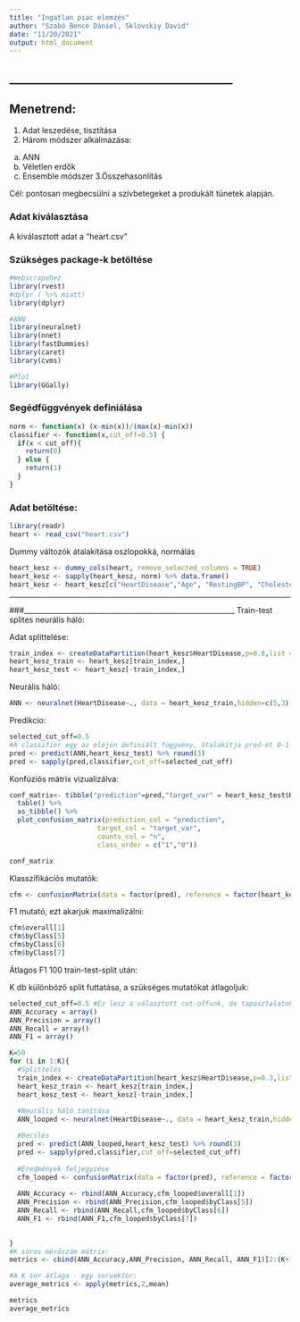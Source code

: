 ```yaml
---
title: "Ingatlan piac elemzés"
author: "Szabó Bence Dániel, Sklovskiy David"
date: "11/20/2021"
output: html_document
---
```


## ________________________________________
## Menetrend:
1. Adat leszedése, tisztítása
2. Három módszer alkalmazása:
  a. ANN
  b. Véletlen erdők
  c. Ensemble módszer
3.Összehasonlítás

Cél: pontosan megbecsülni a szívbetegeket a produkált tünetek alapján.

### Adat kiválasztása
A kiválasztott adat a "heart.csv"


### Szükséges package-k betöltése
```r
#Webscrapehez
library(rvest)
#dplyr ( %>% miatt)
library(dplyr)

#ANN
library(neuralnet)
library(nnet)
library(fastDummies)
library(caret)
library(cvms)

#Plot
library(GGally)
```

### Segédfüggvények definiálása
```r
norm <- function(x) (x-min(x))/(max(x)-min(x))
classifier <- function(x,cut_off=0.5) {
  if(x < cut_off){
    return(0)
  } else {
    return(1)
  }
}
```


### Adat betöltése:
```r
library(readr)
heart <- read_csv("heart.csv")
```


Dummy változók átalakítása oszlopokká, normálás
```r
heart_kesz <- dummy_cols(heart, remove_selected_columns = TRUE)
heart_kesz <- sapply(heart_kesz, norm) %>% data.frame()
heart_kesz <- heart_kesz[c("HeartDisease","Age", "RestingBP", "Cholesterol", "FastingBS", "MaxHR", "Oldpeak", "Sex_F", "Sex_M" ,  "ChestPainType_ASY", "ChestPainType_ATA", "ChestPainType_NAP", "ChestPainType_TA", "RestingECG_LVH", "RestingECG_Normal", "RestingECG_ST", "ExerciseAngina_N", "ExerciseAngina_Y", "ST_Slope_Down", "ST_Slope_Flat", "ST_Slope_Up")]
```

___________________________________________________________

###___________________________________________________________
Train-test splites neurális háló:

Adat splittelése:
```r
train_index <- createDataPartition(heart_kesz$HeartDisease,p=0.8,list = FALSE)
heart_kesz_train <- heart_kesz[train_index,]
heart_kesz_test <- heart_kesz[-train_index,]
```

Neurális háló:
```r
ANN <- neuralnet(HeartDisease~., data = heart_kesz_train,hidden=c(5,3),linear.output = FALSE)
```


Predikcio:
```r
selected_cut_off=0.5
#A classifier egy az elején definiált függvény, átalakítja pred-et 0-1-esekből álló vektorrá a selected_cut_off-tól függően
pred <- predict(ANN,heart_kesz_test) %>% round(3)
pred <- sapply(pred,classifier,cut_off=selected_cut_off)
```

Konfúziós mátrix vizualizálva:
```r
conf_matrix<- tibble("prediction"=pred,"target_var" = heart_kesz_test$HeartDisease) %>% 
  table() %>%
  as_tibble() %>% 
  plot_confusion_matrix(prediction_col = "prediction",
                      target_col = "target_var", 
                      counts_col = "n",
                      class_order = c("1","0"))

conf_matrix
```
Klasszifikációs mutatók:
```r
cfm <- confusionMatrix(data = factor(pred), reference = factor(heart_kesz_test$HeartDisease), mode = "prec_recall")
```
F1 mutató, ezt akarjuk maximalizálni:
```r

cfm$overall[1]
cfm$byClass[5]
cfm$byClass[6]
cfm$byClass[7]
```


Átlagos F1 100 train-test-split után:

K db különböző split futtatása, a szükséges mutatókat átlagoljuk:
```r
selected_cut_off=0.5 #Ez lesz a választott cut-offunk, de tapasztalatok szerint a becsült bináris adat nagyon ritkán esik túl távol 0-tól vagy 1-től, így a 0.1 vagy 0.9-es cut-off ugyanazt az eredményt nyújtja
ANN_Accuracy = array()
ANN_Precision = array()
ANN_Recall = array()
ANN_F1 = array()

K=50
for (i in 1:K){
  #Splittelés
  train_index <- createDataPartition(heart_kesz$HeartDisease,p=0.3,list = FALSE)
  heart_kesz_train <- heart_kesz[train_index,]
  heart_kesz_test <- heart_kesz[-train_index,]
  
  #Neurális háló tanítása
  ANN_looped <- neuralnet(HeartDisease~., data = heart_kesz_train,hidden=c(5,3),linear.output = FALSE)

  #Becslés
  pred <- predict(ANN_looped,heart_kesz_test) %>% round(3)
  pred <- sapply(pred,classifier,cut_off=selected_cut_off)
  
  #Eredmények feljegyzése
  cfm_looped <- confusionMatrix(data = factor(pred), reference = factor(heart_kesz_test$HeartDisease), mode = "prec_recall")
  
  ANN_Accuracy <- rbind(ANN_Accuracy,cfm_looped$overall[1])
  ANN_Precision <- rbind(ANN_Precision,cfm_looped$byClass[5])
  ANN_Recall <- rbind(ANN_Recall,cfm_looped$byClass[6])
  ANN_F1 <- rbind(ANN_F1,cfm_looped$byClass[7])

  
}
#K soros mérőszám mátrix:
metrics <- cbind(ANN_Accuracy,ANN_Precision, ANN_Recall, ANN_F1)[2:(K+1),]

#A K sor átlaga - egy sorvektor:
average_metrics <- apply(metrics,2,mean)

metrics
average_metrics
```
